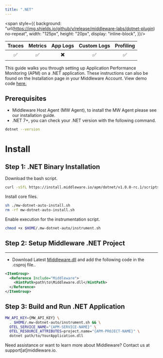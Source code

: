 ```yaml
---
title: ".NET"
---
```

<span style={{
    background: "url(https://img.shields.io/github/v/release/middleware-labs/dotnet-plugin) no-repeat",
    width: "125px",
    height: "20px",
    display: "inline-block",
}}/>

| Traces | Metrics | App Logs | Custom Logs | Profiling |
| :----: | :-----: | :------: | :---------: | :-------: |
| ✅ | ✅ | ✖️ | ✅ | ✅ |

This guide walks you through setting up Application Performance Monitoring (APM) on a .NET application. These instructions can also be found on the Installation page in your Middleware Account. View demo code <a href="https://github.com/middleware-labs/demo-apm/tree/master/dotnet"> here. </a>

## Prerequisites

- Middleware Host Agent (MW Agent), to install the MW Agent please see our installation guide. 
- .NET 7+, you can check your .NET version with the following command.
```bash Shell
dotnet --version
```

# Install

## Step 1: .NET Binary Installation
Download the bash script.
```bash Shell
curl -sSfL https://install.middleware.io/apm/dotnet/v1.0.0-rc.1/scripts/mw-dotnet-auto-install.sh -O
```
Install core files.
```bash Shell
sh ./mw-dotnet-auto-install.sh
rm -rf mw-dotnet-auto-install.sh
```
Enable execution for the instrumentation script.
```bash Shell
chmod +x $HOME/.mw-dotnet-auto/instrument.sh
```

## Step 2: Setup Middleware .NET Project
---
* Download Latest [Middleware.dll](https://github.com/middleware-labs/dotnet-plugin/releases) and add the following code in the .csproj file..

```xml XML
<ItemGroup>
  <Reference Include="Middleware">
    <HintPath>path\to\Middleware.dll</HintPath>
  </Reference>
</ItemGroup>
```

## Step 3: Build and Run .NET Application

  ```bash Shell
  MW_API_KEY={MW_API_KEY} \
    . $HOME/.mw-dotnet-auto/instrument.sh && \
    OTEL_SERVICE_NAME="{APM-SERVICE-NAME}" \
    OTEL_RESOURCE_ATTRIBUTES=project.name="{APM-PROJECT-NAME}" \
    dotnet path/to/YourApplication.dll
  ```

<Note> Need assistance or want to learn more about Middleware? Contact us at support[at]middleware.io. </Note>